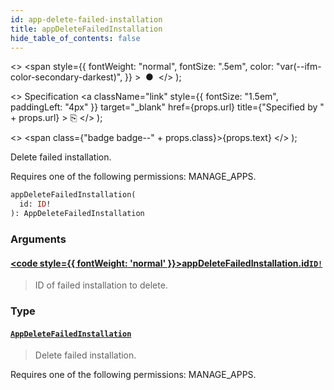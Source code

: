 ```yaml
---
id: app-delete-failed-installation
title: appDeleteFailedInstallation
hide_table_of_contents: false
---
```


  <>
    <span
      style={{
        fontWeight: "normal",
        fontSize: ".5em",
        color: "var(--ifm-color-secondary-darkest)",
      }}
    >
      &nbsp;●&nbsp;
    </span>
  </>
);

  <>
    Specification
    <a
      className="link"
      style={{ fontSize: "1.5em", paddingLeft: "4px" }}
      target="\_blank"
      href={props.url}
      title={"Specified by " + props.url}
    >
      ⎘
    </a>
  </>
);

  <>
    <span class={"badge badge--" + props.class}>{props.text}</span>
  </>
);

Delete failed installation.

Requires one of the following permissions: MANAGE_APPS.

```graphql
appDeleteFailedInstallation(
  id: ID!
): AppDeleteFailedInstallation
```

### Arguments

#### [<code style={{ fontWeight: 'normal' }}>appDeleteFailedInstallation.<b>id</b></code>](#)<Bullet />[`ID!`](../../api-reference/scalars/id) <Badge class="secondary" text="non-null"/> <Badge class="secondary" text="scalar"/>

> ID of failed installation to delete.

### Type

#### [`AppDeleteFailedInstallation`](../../api-reference/objects/app-delete-failed-installation) <Badge class="secondary" text="object"/>

> Delete failed installation.

Requires one of the following permissions: MANAGE_APPS.

>
